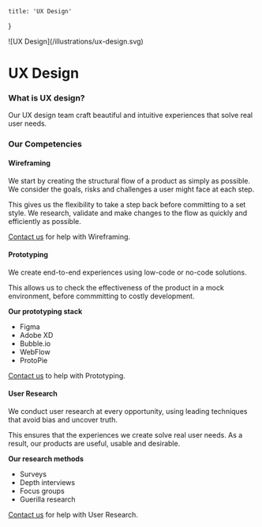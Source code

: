 



    title: 'UX Design'
}

<div className='max-w-md'>
    ![UX Design](/illustrations/ux-design.svg)
</div>

# UX Design

### What is UX design?

Our UX design team craft beautiful and intuitive experiences that solve real user needs.


### Our Competencies

<Card>

#### <Icon path={mdiSquareOffOutline} size={2} /> Wireframing

We start by creating the structural flow of a product as simply as possible. We consider the goals, risks and challenges a user might face at each step.

This gives us the flexibility to take a step back before committing to a set style. We research, validate and make changes to the flow as quickly and efficiently as possible.

[Contact us](mailto:hello@zero-1.studio) for help with Wireframing.

</Card>

<Card>

#### <Icon path={mdiCellphoneLink} size={2} /> Prototyping

We create end-to-end experiences using low-code or no-code solutions. 

This allows us to check the effectiveness of the product in a mock environment, before commmitting to costly development.

**Our prototyping stack**
- Figma
- Adobe XD
- Bubble.io
- WebFlow
- ProtoPie

[Contact us](mailto:hello@zero-1.studio) to help with Prototyping.

</Card>

<Card>

#### <Icon path={mdiHumanGreeting} size={2} /> User Research

We conduct user research at every opportunity, using leading techniques that avoid bias and uncover truth.

This ensures that the experiences we create solve real user needs. As a result, our products are useful, usable and desirable.

**Our research methods**
- Surveys
- Depth interviews
- Focus groups
- Guerilla research

[Contact us](mailto:hello@zero-1.studio) for help with User Research.

</Card>


